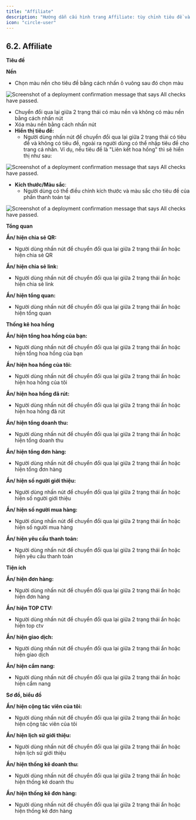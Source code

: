 ```yaml
---
title: "Affiliate"
description: "Hướng dẫn cấu hình trang Affiliate: tùy chỉnh tiêu đề và bật/tắt hiển thị các mục như chia sẻ, thống kê hoa hồng, tiện ích."
icon: "circle-user"
---
```


## **6.2. Affiliate**

**Tiêu đề**

**Nền**

- Chọn màu nền cho tiêu đề bằng cách nhấn ô vuông sau đó chọn màu

<Frame caption>
  <img
    src="https://aimini-upload.sgp1.digitaloceanspaces.com/image506_89ff66f126.png"
    alt="Screenshot of a deployment confirmation message that says All checks have passed."
    style={{ borderRadius:"0.5rem" }}
    title=""
  />
</Frame>

- Chuyển đổi qua lại giữa 2 trạng thái có màu nền và không có màu nền bằng cách nhấn nút <Icon icon="eye" color="#cfcfcf" size={15} />
- Xóa màu nền bằng cách nhấn nút <Icon icon="minus" color="#cfcfcf" size={15} />
- **Hiển thị tiêu đề:**
  - Người dùng nhấn nút <Icon icon="toggle-large-on" color="#0a06e4" size={15} /> để chuyển đổi qua lại giữa 2 trạng thái có tiêu đề và không có tiêu đề, ngoài ra người dùng có thể nhập tiêu đề cho trang cá nhân. Ví dụ, nếu tiêu đề là "Liên kết hoa hồng" thì sẽ hiển thị như sau:

<Frame caption="Tiêu đề Affilate  ">
  <img
    src="https://aimini-upload.sgp1.digitaloceanspaces.com/image127_8c06100eec.png"
    alt="Screenshot of a deployment confirmation message that says All checks have passed."
    style={{ borderRadius:"0.5rem" }}
    title=""
  />
</Frame>

- **Kích thước/Màu sắc**:
  - Người dùng có thể điều chỉnh kích thước và màu sắc cho tiêu đề của phần thanh toán tại

<Frame caption>
  <img
    src="https://aimini-upload.sgp1.digitaloceanspaces.com/image505_d1403fe811.png"
    alt="Screenshot of a deployment confirmation message that says All checks have passed."
    style={{ borderRadius:"0.5rem" }}
    title=""
  />
</Frame>

**Tổng quan**

**Ẩn/ hiện chia sẻ QR:**

- Người dùng nhấn nút <Icon icon="toggle-large-on" color="#0a06e4" size={15} /> để chuyển đổi qua lại giữa 2 trạng thái ẩn hoặc hiện chia sẻ QR

**Ẩn/ hiện chia sẻ link:**

- Người dùng nhấn nút <Icon icon="toggle-large-on" color="#0a06e4" size={15} /> để chuyển đổi qua lại giữa 2 trạng thái ẩn hoặc hiện chia sẻ link

**Ẩn/ hiện tổng quan:**

- Người dùng nhấn nút <Icon icon="toggle-large-on" color="#0a06e4" size={15} /> để chuyển đổi qua lại giữa 2 trạng thái ẩn hoặc hiện tổng quan

**Thống kê hoa hồng**

**Ẩn/ hiện tổng hoa hồng của bạn:**

- Người dùng nhấn nút <Icon icon="toggle-large-on" color="#0a06e4" size={15} /> để chuyển đổi qua lại giữa 2 trạng thái ẩn hoặc hiện tổng hoa hồng của bạn

**Ẩn/ hiện hoa hồng của tôi:**

- Người dùng nhấn nút <Icon icon="toggle-large-on" color="#0a06e4" size={15} /> để chuyển đổi qua lại giữa 2 trạng thái ẩn hoặc hiện hoa hồng của tôi

**Ẩn/ hiện hoa hồng đã rút:**

- Người dùng nhấn nút <Icon icon="toggle-large-on" color="#0a06e4" size={15} /> để chuyển đổi qua lại giữa 2 trạng thái ẩn hoặc hiện hoa hồng đã rút

**Ẩn/ hiện tổng doanh thu:**

- Người dùng nhấn nút <Icon icon="toggle-large-on" color="#0a06e4" size={15} /> để chuyển đổi qua lại giữa 2 trạng thái ẩn hoặc hiện tổng doanh thu

**Ẩn/ hiện tổng đơn hàng:**

- Người dùng nhấn nút <Icon icon="toggle-large-on" color="#0a06e4" size={15} /> để chuyển đổi qua lại giữa 2 trạng thái ẩn hoặc hiện tổng đơn hàng

**Ẩn/ hiện số người giới thiệu:**

- Người dùng nhấn nút <Icon icon="toggle-large-on" color="#0a06e4" size={15} /> để chuyển đổi qua lại giữa 2 trạng thái ẩn hoặc hiện số người giới thiệu

**Ẩn/ hiện số người mua hàng:**

- Người dùng nhấn nút <Icon icon="toggle-large-on" color="#0a06e4" size={15} /> để chuyển đổi qua lại giữa 2 trạng thái ẩn hoặc hiện số người mua hàng

**Ẩn/ hiện yêu cầu thanh toán:**

- Người dùng nhấn nút <Icon icon="toggle-large-on" color="#0a06e4" size={15} /> để chuyển đổi qua lại giữa 2 trạng thái ẩn hoặc hiện yêu cầu thanh toán

**Tiện ích**

**Ẩn/ hiện đơn hàng:**

- Người dùng nhấn nút <Icon icon="toggle-large-on" color="#0a06e4" size={15} /> để chuyển đổi qua lại giữa 2 trạng thái ẩn hoặc hiện đơn hàng

**Ẩn/ hiện TOP CTV:**

- Người dùng nhấn nút <Icon icon="toggle-large-on" color="#0a06e4" size={15} /> để chuyển đổi qua lại giữa 2 trạng thái ẩn hoặc hiện top ctv

**Ẩn/ hiện giao dịch:**

- Người dùng nhấn nút <Icon icon="toggle-large-on" color="#0a06e4" size={15} /> để chuyển đổi qua lại giữa 2 trạng thái ẩn hoặc hiện giao dịch

**Ẩn/ hiện cẩm nang:**

- Người dùng nhấn nút <Icon icon="toggle-large-on" color="#0a06e4" size={15} /> để chuyển đổi qua lại giữa 2 trạng thái ẩn hoặc hiện cẩm nang

**Sơ đồ, biểu đồ**

**Ẩn/ hiện cộng tác viên của tôi:**

- Người dùng nhấn nút <Icon icon="toggle-large-on" color="#0a06e4" size={15} /> để chuyển đổi qua lại giữa 2 trạng thái ẩn hoặc hiện cộng tác viên của tôi

**Ẩn/ hiện lịch sử giới thiệu:**

- Người dùng nhấn nút <Icon icon="toggle-large-on" color="#0a06e4" size={15} /> để chuyển đổi qua lại giữa 2 trạng thái ẩn hoặc hiện lịch sử giới thiệu

**Ẩn/ hiện thống kê doanh thu:**

- Người dùng nhấn nút <Icon icon="toggle-large-on" color="#0a06e4" size={15} /> để chuyển đổi qua lại giữa 2 trạng thái ẩn hoặc hiện thống kê doanh thu

**Ẩn/ hiện thống kê đơn hàng:**

- Người dùng nhấn nút <Icon icon="toggle-large-on" color="#0a06e4" size={15} /> để chuyển đổi qua lại giữa 2 trạng thái ẩn hoặc hiện thống kê đơn hàng
